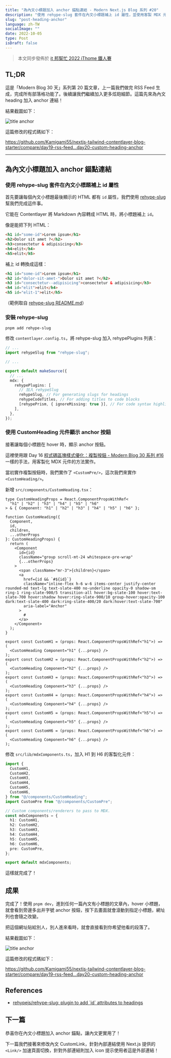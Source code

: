 ```yaml
---
title: "為內文小標題加入 anchor 錨點連結 - Modern Next.js Blog 系列 #20"
description: "使用 rehype-slug 套件在內文小標題補上 id 屬性，並使用客製 MDX 元件 CustomHeading 加入 anchor 連結"
slug: "post-heading-anchor"
language: zh-TW
socialImage: ""
date: 2022-10-05
type: Post
isDraft: false
---
```


> 本文同步發佈於 [it 邦幫忙 2022 iThome 鐵人賽](https://ithelp.ithome.com.tw/articles/10304682)

## TL;DR

這是「Modern Blog 30 天」系列第 20 篇文章，上一篇我們做完 RSS Feed 生成，完成所有部落格功能了。後續讓我們繼續加入更多炫砲細節。這篇先來為內文 heading 加入 anchor 連結！

結果截圖如下：

![title anchor](https://i.imgur.com/paQPqU5.jpg)

這篇修改的程式碼如下：

https://github.com/Kamigami55/nextjs-tailwind-contentlayer-blog-starter/compare/day19-rss-feed...day20-custom-heading-anchor

---

## 為內文小標題加入 anchor 錨點連結

### 使用 rehype-slug 套件在內文小標題補上 id 屬性

首先要讓每個內文小標題最後顯示的 HTML 都有 `id` 屬性，我們使用 [rehype-slug](https://github.com/rehypejs/rehype-slug) 幫我們完成這件事。

它能在 Contentlayer 將 Markdown 內容轉成 HTML 時，將小標題補上 `id`。

像是能把下列 HTML：

```html
<h1 id="some-id">Lorem ipsum</h1>
<h2>Dolor sit amet ?</h2>
<h3>consectetur & adipisicing</h3>
<h4>elit</h4>
<h5>elit</h5>
```

補上 id 轉換成這樣：

```html
<h1 id="some-id">Lorem ipsum</h1>
<h2 id="dolor-sit-amet-">Dolor sit amet ?</h2>
<h3 id="consectetur--adipisicing">consectetur & adipisicing</h3>
<h4 id="elit">elit</h4>
<h5 id="elit-1">elit</h5>
```

（範例取自 [rehype-slug README.md](https://github.com/rehypejs/rehype-slug#use)）

### 安裝 rehype-slug

```shell
pnpm add rehype-slug
```

修改 `contentlayer.config.ts`，將 rehype-slug 加入 rehypePlugins 列表：

```ts
// ...
import rehypeSlug from "rehype-slug";

// ...

export default makeSource({
  // ...
  mdx: {
    rehypePlugins: [
      // 加入 rehypeSlug
      rehypeSlug, // For generating slugs for headings
      rehypeCodeTitles, // For adding titles to code blocks
      [rehypePrism, { ignoreMissing: true }], // For code syntax highlighting
    ],
  },
});
```

### 使用 CustomHeading 元件顯示 anchor 按鈕

接著讓每個小標題在 hover 時，顯示 anchor 按鈕。

這裡使用跟 Day 16 [程式碼區塊樣式優化：複製按鈕 - Modern Blog 30 系列 #16](/posts/code-copy-button) 一樣的手法，用客製化 MDX 元件的方法實作。

當初實作複製按鈕時，我們實作了 `<CustomPre/>`，這次我們來實作 `<CustomHeading/>`。

新增 `src/components/CustomHeading.tsx`：

```tsx
type CustomHeadingProps = React.ComponentPropsWithRef<
  "h1" | "h2" | "h3" | "h4" | "h5" | "h6"
> & { Component: "h1" | "h2" | "h3" | "h4" | "h5" | "h6" };

function CustomHeading({
  Component,
  id,
  children,
  ...otherProps
}: CustomHeadingProps) {
  return (
    <Component
      id={id}
      className="group scroll-mt-24 whitespace-pre-wrap"
      {...otherProps}
    >
      <span className="mr-3">{children}</span>
      <a
        href={id && `#${id}`}
        className="inline-flex h-6 w-6 items-center justify-center rounded-md text-lg text-slate-400 no-underline opacity-0 shadow-sm ring-1 ring-slate-900/5 transition-all hover:bg-slate-100 hover:text-slate-700 hover:shadow hover:ring-slate-900/10 group-hover:opacity-100 dark:text-slate-400 dark:ring-slate-400/20 dark:hover:text-slate-700"
        aria-label="Anchor"
      >
        #
      </a>
    </Component>
  );
}

export const CustomH1 = (props: React.ComponentPropsWithRef<"h1">) => (
  <CustomHeading Component="h1" {...props} />
);
export const CustomH2 = (props: React.ComponentPropsWithRef<"h2">) => (
  <CustomHeading Component="h2" {...props} />
);
export const CustomH3 = (props: React.ComponentPropsWithRef<"h3">) => (
  <CustomHeading Component="h3" {...props} />
);
export const CustomH4 = (props: React.ComponentPropsWithRef<"h4">) => (
  <CustomHeading Component="h4" {...props} />
);
export const CustomH5 = (props: React.ComponentPropsWithRef<"h5">) => (
  <CustomHeading Component="h5" {...props} />
);
export const CustomH6 = (props: React.ComponentPropsWithRef<"h6">) => (
  <CustomHeading Component="h6" {...props} />
);
```

修改 `src/lib/mdxComponents.ts`，加入 H1 到 H6 的客製化元件：

```ts
import {
  CustomH1,
  CustomH2,
  CustomH3,
  CustomH4,
  CustomH5,
  CustomH6,
} from "@/components/CustomHeading";
import CustomPre from "@/components/CustomPre";

// Custom components/renderers to pass to MDX.
const mdxComponents = {
  h1: CustomH1,
  h2: CustomH2,
  h3: CustomH3,
  h4: CustomH4,
  h5: CustomH5,
  h6: CustomH6,
  pre: CustomPre,
};

export default mdxComponents;
```

這樣就完成了！

## 成果

完成了！使用 `pnpm dev`，進到任何一篇內文有小標題的文章內，hover 小標題，就會看到旁邊多出井字號 anchor 按鈕，按下去畫面就會滾動到指定小標題，網址列也會隨之改變。

把這個網址貼給別人，別人進來看時，就會直接看到你希望他看的段落了。

結果截圖如下：

![title anchor](https://i.imgur.com/paQPqU5.jpg)

這篇修改的程式碼如下：

https://github.com/Kamigami55/nextjs-tailwind-contentlayer-blog-starter/compare/day19-rss-feed...day20-custom-heading-anchor

## References

- [rehypejs/rehype-slug: plugin to add \`id\` attributes to headings](https://github.com/rehypejs/rehype-slug)

## 下一篇

恭喜你在內文小標題加入 anchor 錨點，讓內文更實用了！

下一篇我們接著來修改內文 CustomLink，針對內部連結使用 Next.js 提供的 `<Link/>` 加速頁面切換，針對外部連結則加入 icon 提示使用者這是外部連結！
